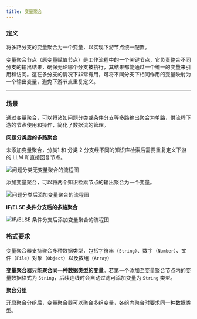 ```yaml
---
title: 变量聚合
---
```


### 定义

将多路分支的变量聚合为一个变量，以实现下游节点统一配置。

变量聚合节点（原变量赋值节点）是工作流程中的一个关键节点，它负责整合不同分支的输出结果，确保无论哪个分支被执行，其结果都能通过一个统一的变量来引用和访问。这在多分支的情况下非常有用，可将不同分支下相同作用的变量映射为一个输出变量，避免下游节点重复定义。

***

### 场景

通过变量聚合，可以将诸如问题分类或条件分支等多路输出聚合为单路，供流程下游的节点使用和操作，简化了数据流的管理。

**问题分类后的多路聚合**

未添加变量聚合，分类1 和 分类 2 分支经不同的知识库检索后需要重复定义下游的 LLM 和直接回复节点。

<Frame caption="问题分类（无变量聚合）">
  <img src="https://assets-docs.dify.ai/dify-enterprise-mintlify/zh_CN/guides/workflow/node/7a7c91663c3799ce9d056b013d5df29c.png" alt="问题分类无变量聚合的流程图" />
</Frame>

添加变量聚合，可以将两个知识检索节点的输出聚合为一个变量。

<Frame caption="问题分类后的多路聚合">
  <img src="https://assets-docs.dify.ai/dify-enterprise-mintlify/zh_CN/guides/workflow/node/78e088e16a409cc18552b21bec98bc01.png" alt="问题分类后添加变量聚合的流程图" />
</Frame>

**IF/ELSE 条件分支后的多路聚合**

<Frame caption="IF/ELSE 条件分支后的多路聚合">
  <img src="https://assets-docs.dify.ai/dify-enterprise-mintlify/zh_CN/guides/workflow/node/da33064c784fc44c19b532a6d873cfaf.png" alt="IF/ELSE 条件分支后添加变量聚合的流程图" />
</Frame>

### 格式要求

变量聚合器支持聚合多种数据类型，包括字符串（`String`）、数字（`Number`）、文件（`File`）对象（`Object`）以及数组（`Array`）

**变量聚合器只能聚合同一种数据类型的变量**。若第一个添加至变量聚合节点内的变量数据格式为 `String`，后续连线时会自动过滤可添加变量为 `String` 类型。

**聚合分组**

开启聚合分组后，变量聚合器可以聚合多组变量，各组内聚合时要求同一种数据类型。